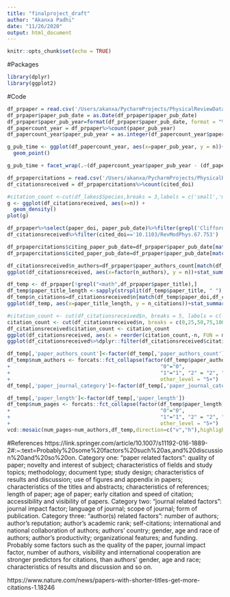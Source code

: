 ```yaml
---
title: "finalproject_draft"
author: "Akanxa Padhi"
date: "11/26/2020"
output: html_document
---
```


```r
knitr::opts_chunk$set(echo = TRUE)
```
  
#Packages
```r
library(dplyr)
library(ggplot2)
```

#Code 
```r
df_prpaper = read.csv('/Users/akanxa/PycharmProjects/PhysicalReviewData/phpaper_metadata_latest.csv')
df_prpaper$paper_pub_date = as.Date(df_prpaper$paper_pub_date)
df_prpaper$paper_pub_year=format(df_prpaper$paper_pub_date, format = "%Y")
df_papercount_year = df_prpaper%>%count(paper_pub_year)
df_papercount_year$paper_pub_year = as.integer(df_papercount_year$paper_pub_year)

```
```r
g_pub_time <- ggplot(df_papercount_year, aes(x=paper_pub_year, y = n))+
  geom_point()

g_pub_time + facet_wrap(.~(df_papercount_year$paper_pub_year - (df_papercount_year$paper_pub_year %% 10)), scales = 'free', ncol=3, nrow = 6)
```

```r
df_prpapercitations = read.csv('/Users/akanxa/PycharmProjects/PhysicalReviewData/aps-dataset-citations-2019.csv')
df_citationsreceived = df_prpapercitations%>%count(cited_doi)
```

```r
#citation_count <-cut(df_lakes$Species,breaks = 3,labels = c('small','medium','large'))
g <- ggplot(df_citationsreceived, aes(x=n)) +
  geom_density()
plot(g)
```

```r
df_prpaper%>%select(paper_doi, paper_pub_date)%>%filter(grepl('Clifford G. Shull',df_prpaper$paper_authors))
df_citationsreceived%>%filter(cited_doi=='10.1103/RevModPhys.67.753')
```
```r
df_prpapercitations$citing_paper_pub_date=df_prpaper$paper_pub_date[match(df_prpapercitations$citing_doi,df_prpaper$paper_doi)]
df_prpapercitations$cited_paper_pub_date=df_prpaper$paper_pub_date[match(df_prpapercitations$cited_doi,df_prpaper$paper_doi)]
```
```r
df_citationsreceived$n_authors=df_prpaper$paper_authors_count[match(df_citationsreceived$cited_doi,df_prpaper$paper_doi)]
ggplot(df_citationsreceived, aes(x=factor(n_authors), y = n))+stat_summary(fun.y = "mean", geom="point")+theme_light()
```
```r
df_temp <- df_prpaper[!grepl("<math",df_prpaper$paper_title),]
df_temp$paper_title_length <-sapply(strsplit(df_temp$paper_title, " "), length)
df_temp$n_citations=df_citationsreceived$n[match(df_temp$paper_doi,df_citationsreceived$cited_doi)]
ggplot(df_temp, aes(x=paper_title_length, y = n_citations))+stat_summary(fun.y = "mean", geom="point")+theme_light()
```
```r
#citation_count <- cut(df_citationsreceived$n, breaks = 5, labels = c('very few citations', 'few #citations','average citations','high citations','very high citations'))
citation_count <- cut(df_citationsreceived$n, breaks = c(0,25,50,75,100,500,max(df_citationsreceived$n)), labels = c('<25 citations', '25-50 citations','50-75 citations','75-100 citations','100-500 citations','more than 500 citations'))
df_citationsreceived$citation_count <- citation_count
ggplot(df_citationsreceived, aes(x = reorder(citation_count,-n, FUN = median),y=n))+geom_boxplot(aes(fill=citation_count))
ggplot(df_citationsreceived%>%dplyr::filter(df_citationsreceived$citation_count!='more than 500 citations'), aes(x = reorder(citation_count,-n, FUN = median),y=n))+geom_boxplot(aes(fill=citation_count))
```
```r
df_temp[,'paper_authors_count']<-factor(df_temp[,'paper_authors_count'])
df_temp$num_authors <- forcats::fct_collapse(factor(df_temp$paper_authors_count), 
+                                                 "0"="0", 
+                                                 "1"="1", "2" = "2", "3"="3","4"="4","5"="5",
+                                                 other_level = "5+")
df_temp[,'paper_journal_category']<-factor(df_temp[,'paper_journal_category'])
```
```r
df_temp[,'paper_length']<-factor(df_temp[,'paper_length'])
df_temp$num_pages <- forcats::fct_collapse(factor(df_temp$paper_length), 
+                                                 "0"="0", 
+                                                 "1"="1", "2" = "2", "3"="3","4"="4","5"="5",
+                                                 other_level = "5+")
vcd::mosaic(num_pages~num_authors,df_temp,direction=c("v","h"),highlighting_fill = c("blue","lightblue","grey","pink","magenta","purple","yellow"))
```

#References
https://link.springer.com/article/10.1007/s11192-016-1889-2#:~:text=Probably%20some%20factors%20such%20as,and%20discussion%20and%20so%20on.
Category one: “paper related factors”: quality of paper; novelty and interest of subject; characteristics of fields and study topics; methodology; document type; study design; characteristics of results and discussion; use of figures and appendix in papers; characteristics of the titles and abstracts; characteristics of references; length of paper; age of paper; early citation and speed of citation; accessibility and visibility of papers. Category two: “journal related factors”: journal impact factor; language of journal; scope of journal; form of publication. Category three: “author(s) related factors”: number of authors; author’s reputation; author’s academic rank; self-citations; international and national collaboration of authors; authors’ country; gender, age and race of authors; author’s productivity; organizational features; and funding. Probably some factors such as the quality of the paper, journal impact factor, number of authors, visibility and international cooperation are stronger predictors for citations, than authors’ gender, age and race; characteristics of results and discussion and so on.
  
https://www.nature.com/news/papers-with-shorter-titles-get-more-citations-1.18246